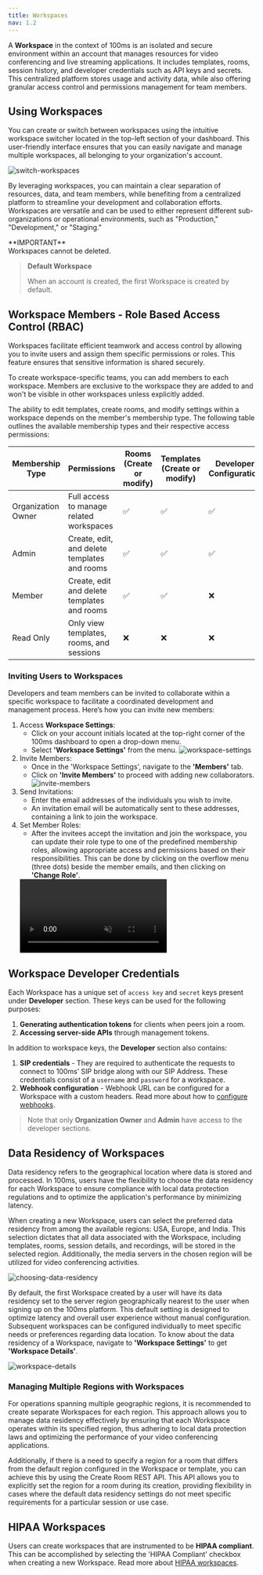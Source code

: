 ```yaml
---
title: Workspaces
nav: 1.2
---
```


A **Workspace** in the context of 100ms is an isolated and secure environment within an account that manages resources for video conferencing and live streaming applications. It includes templates, rooms, session history, and developer credentials such as API keys and secrets. This centralized platform stores usage and activity data, while also offering granular access control and permissions management for team members.

## Using Workspaces
You can create or switch between workspaces using the intuitive workspace switcher located in the top-left section of your dashboard. This user-friendly interface ensures that you can easily navigate and manage multiple workspaces, all belonging to your organization's account.

![switch-workspaces](/docs/v2/100ms-dashboard/workspace/switch-workspaces.png)

By leveraging workspaces, you can maintain a clear separation of resources, data, and team members, while benefiting from a centralized platform to streamline your development and collaboration efforts. Workspaces are versatile and can be used to either represent different sub-organizations or operational environments, such as "Production," "Development," or "Staging."

<Note type='warning'>
**IMPORTANT** <br/>
 Workspaces cannot be deleted.
 </Note>

> 
> **Default Workspace**
>
> When an account is created, the first Workspace is created by default. 
>

## Workspace Members - Role Based Access Control (RBAC)
Workspaces facilitate efficient teamwork and access control by allowing you to invite users and assign them specific permissions or roles. This feature ensures that sensitive information is shared securely.

To create workspace-specific teams, you can add members to each workspace. Members are exclusive to the workspace they are added to and won't be visible in other workspaces unless explicitly added.

The ability to edit templates, create rooms, and modify settings within a workspace depends on the member's membership type. The following table outlines the available membership types and their respective access permissions:

| Membership Type    | Permissions                                  | Rooms (Create or modify) | Templates (Create or modify) | Developer Configuration | Workspace Settings | Organization Settings |
|--------------------|----------------------------------------------|--------------------------|------------------------------|-------------------------|--------------------|-----------------------|
| Organization Owner | Full access to manage related workspaces     | ✅                       | ✅                            | ✅                      | ✅                  | ✅                    |
| Admin              | Create, edit, and delete templates and rooms | ✅                       | ✅                            | ✅                      | ✅                  | ❌                    |
| Member             | Create, edit and delete templates and rooms  | ✅                       | ✅                            | ❌                      | ❌                  | ❌                    |
| Read Only          | Only view templates, rooms, and sessions     | ❌                       | ❌                            | ❌                      | ❌                  | ❌                    |

### Inviting Users to Workspaces
Developers and team members can be invited to collaborate within a specific workspace to facilitate a coordinated development and management process. Here’s how you can invite new members:

1. Access **Workspace Settings**:
    - Click on your account initials located at the top-right corner of the 100ms dashboard to open a drop-down menu.
    - Select **'Workspace Settings'** from the menu.
    ![workspace-settings](/docs/v2/100ms-dashboard/workspace/account-initials-menu.png)
2. Invite Members:
    - Once in the 'Workspace Settings', navigate to the **'Members'** tab.
    - Click on **'Invite Members'** to proceed with adding new collaborators.
    ![invite-members](/docs/v2/100ms-dashboard/workspace/invite-members.png)
3. Send Invitations:
    - Enter the email addresses of the individuals you wish to invite.
    - An invitation email will be automatically sent to these addresses, containing a link to join the workspace.
4. Set Member Roles:
    - After the invitees accept the invitation and join the workspace, you can update their role type to one of the predefined membership roles, allowing appropriate access and permissions based on their responsibilities. This can be done by clicking on the overflow menu (three dots) beside the member emails, and then clicking on **'Change Role'**.
    <video loop="true" autoplay="autoPlay" controls="false" id="vid" muted>
    <source src="/docs/docs/v2/100ms-dashboard/workspace/update-member-role.mp4" type="video/mp4" />
    </video>


## Workspace Developer Credentials
Each Workspace has a unique set of `access key` and `secret` keys present under **Developer** section. These keys can be used for the following purposes:
1. **Generating authentication tokens** for clients when peers join a room.
2. **Accessing server-side APIs** through management tokens.

In addition to workspace keys, the **Developer** section also contains:
1. **SIP credentials** - They are required to authenticate the requests to connect to 100ms’ SIP bridge along with our SIP Address. These credentials consist of a `username` and `password` for a workspace.
2. **Webhook configuration** - Webhook URL can be configured for a Workspace with a custom headers. Read more about how to [configure webhooks](/server-side/v2/how-to-guides/configure-webhooks/overview).

>
> Note that only **Organization Owner** and **Admin** have access to the developer sections. 
>

## Data Residency of Workspaces

Data residency refers to the geographical location where data is stored and processed. In 100ms, users have the flexibility to choose the data residency for each Workspace to ensure compliance with local data protection regulations and to optimize the application's performance by minimizing latency.

When creating a new Workspace, users can select the preferred data residency from among the available regions: USA, Europe, and India. This selection dictates that all data associated with the Workspace, including templates, rooms, session details, and recordings, will be stored in the selected region. Additionally, the media servers in the chosen region will be utilized for video conferencing activities.

![choosing-data-residency](/docs/v2/100ms-dashboard/workspace/choosing-data-residency.gif)

By default, the first Workspace created by a user will have its data residency set to the server region geographically nearest to the user when signing up on the 100ms platform. This default setting is designed to optimize latency and overall user experience without manual configuration. Subsequent workspaces can be configured individually to meet specific needs or preferences regarding data location. To know about the data residency of a Workspace, navigate to **'Workspace Settings'** to get **'Workspace Details'**.

![workspace-details](/docs/v2/100ms-dashboard/workspace/workspace-details.png)

### Managing Multiple Regions with Workspaces

For operations spanning multiple geographic regions, it is recommended to create separate Workspaces for each region. This approach allows you to manage data residency effectively by ensuring that each Workspace operates within its specified region, thus adhering to local data protection laws and optimizing the performance of your video conferencing applications.

Additionally, if there is a need to specify a region for a room that differs from the default region configured in the Workspace or template, you can achieve this by using the Create Room REST API. This API allows you to explicitly set the region for a room during its creation, providing flexibility in cases where the default data residency settings do not meet specific requirements for a particular session or use case.

## HIPAA Workspaces
Users can create workspaces that are instrumented to be **HIPAA compliant**. This can be accomplished by selecting the 'HIPAA Compliant' checkbox when creating a new Workspace. Read more about [HIPAA workspaces](/get-started/v2/get-started/security-and-privacy/HIPAA%20compliance/HIPAA-workspace).

